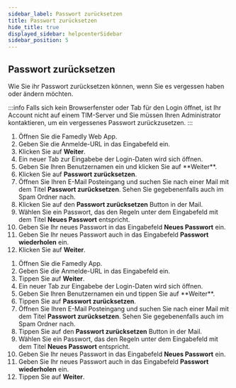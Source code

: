 ```yaml
---
sidebar_label: Passwort zurücksetzen
title: Passwort zurücksetzen
hide_title: true
displayed_sidebar: helpcenterSidebar
sidebar_position: 5
---
```




<div class="hero hero--primary">
  <div class="container">
    <h2 class="hero__title">Passwort zurücksetzen</h2>
    <p class="hero__subtitle">Wie Sie ihr Passwort zurücksetzen können, wenn Sie es vergessen haben oder ändern möchten.</p>
  </div>
</div>

:::info
Falls sich kein Browserfenster oder Tab für den Login öffnet, ist Ihr Account nicht auf einem TIM-Server und Sie müssen Ihren Administrator kontaktieren, um ein vergessenes Passwort zurückzusetzen.
:::

<Tabs>
  <TabItem value="desktop" label="Desktop">
  <ol>
    <li>Öffnen Sie die Famedly Web App.</li>
    <li>Geben Sie die Anmelde-URL in das Eingabefeld ein.</li>
    <li>Klicken Sie auf <b>Weiter</b>.</li>
    <li>Ein neuer Tab zur Eingabebe der Login-Daten wird sich öffnen.</li>
    <li>Geben Sie Ihren Benutzernamen ein und klicken Sie auf **Weiter**.</li>
    <li>Klicken Sie auf <b>Passwort zurücksetzen</b>.</li>
    <li>Öffnen Sie Ihren E-Mail Posteingang und suchen Sie nach einer Mail mit dem Titel <b>Passwort zurücksetzen</b>. Sehen Sie gegebenenfalls auch im Spam Ordner nach.</li>
    <li>Klicken Sie auf den <b>Passwort zurücksetzen</b> Button in der Mail.</li>
    <li>Wählen Sie ein Passwort, das den Regeln unter dem Eingabefeld mit dem Titel <b>Neues Passwort</b> entspricht.</li>
    <li>Geben Sie Ihr neues Passwort in das Eingabefeld <b>Neues Passwort</b> ein.</li>
    <li>Geben Sie Ihr neues Passwort auch in das Eingabefeld <b>Passwort wiederholen</b> ein.</li>
    <li>Klicken Sie auf <b>Weiter</b>.</li>
  </ol>
  </TabItem>
  <TabItem value="mobile" label="Mobil">
  <ol>
    <li>Öffnen Sie die Famedly App.</li>
    <li>Geben Sie die Anmelde-URL in das Eingabefeld ein.</li>
    <li>Tippen Sie auf <b>Weiter</b>.</li>
    <li>Ein neuer Tab zur Eingabebe der Login-Daten wird sich öffnen.</li>
    <li>Geben Sie Ihren Benutzernamen ein und tippen Sie auf **Weiter**.</li>
    <li>Tippen Sie auf <b>Passwort zurücksetzen</b>.</li>
    <li>Öffnen Sie Ihren E-Mail Posteingang und suchen Sie nach einer Mail mit dem Titel <b>Passwort zurücksetzen</b>. Sehen Sie gegebenenfalls auch im Spam Ordner nach.</li>
    <li>Tippen Sie auf den <b>Passwort zurücksetzen</b> Button in der Mail.</li>
    <li>Wählen Sie ein Passwort, das den Regeln unter dem Eingabefeld mit dem Titel <b>Neues Passwort</b> entspricht.</li>
    <li>Geben Sie Ihr neues Passwort in das Eingabefeld <b>Neues Passwort</b> ein.</li>
    <li>Geben Sie Ihr neues Passwort auch in das Eingabefeld <b>Passwort wiederholen</b> ein.</li>
    <li>Tippen Sie auf <b>Weiter</b>.</li>
  </ol>
  </TabItem>
</Tabs>
